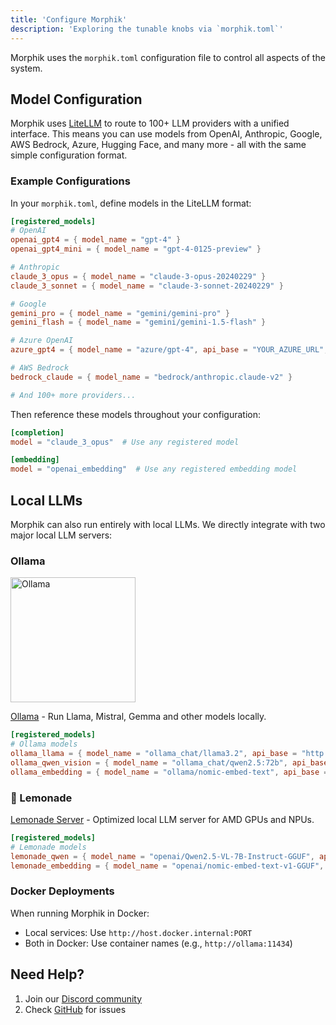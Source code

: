 ```yaml
---
title: 'Configure Morphik'
description: 'Exploring the tunable knobs via `morphik.toml`'
---
```


Morphik uses the `morphik.toml` configuration file to control all aspects of the system.

## Model Configuration

Morphik uses [LiteLLM](https://litellm.ai) to route to 100+ LLM providers with a unified interface. This means you can use models from OpenAI, Anthropic, Google, AWS Bedrock, Azure, Hugging Face, and many more - all with the same simple configuration format.

### Example Configurations

In your `morphik.toml`, define models in the LiteLLM format:

```toml
[registered_models]
# OpenAI
openai_gpt4 = { model_name = "gpt-4" }
openai_gpt4_mini = { model_name = "gpt-4-0125-preview" }

# Anthropic
claude_3_opus = { model_name = "claude-3-opus-20240229" }
claude_3_sonnet = { model_name = "claude-3-sonnet-20240229" }

# Google
gemini_pro = { model_name = "gemini/gemini-pro" }
gemini_flash = { model_name = "gemini/gemini-1.5-flash" }

# Azure OpenAI
azure_gpt4 = { model_name = "azure/gpt-4", api_base = "YOUR_AZURE_URL", api_key = "YOUR_KEY" }

# AWS Bedrock
bedrock_claude = { model_name = "bedrock/anthropic.claude-v2" }

# And 100+ more providers...
```

Then reference these models throughout your configuration:

```toml
[completion]
model = "claude_3_opus"  # Use any registered model

[embedding]
model = "openai_embedding"  # Use any registered embedding model
```

## Local LLMs

Morphik can also run entirely with local LLMs. We directly integrate with two major local LLM servers:

### Ollama
<img src="/assets/ollama.png" alt="Ollama" width="200" />

[Ollama](https://ollama.ai) - Run Llama, Mistral, Gemma and other models locally.

```toml
[registered_models]
# Ollama models
ollama_llama = { model_name = "ollama_chat/llama3.2", api_base = "http://localhost:11434" }
ollama_qwen_vision = { model_name = "ollama_chat/qwen2.5:72b", api_base = "http://localhost:11434", vision = true }
ollama_embedding = { model_name = "ollama/nomic-embed-text", api_base = "http://localhost:11434" }
```

### 🍋 Lemonade

[Lemonade Server](https://lemonade-server.ai/) - Optimized local LLM server for AMD GPUs and NPUs.

```toml
[registered_models]
# Lemonade models
lemonade_qwen = { model_name = "openai/Qwen2.5-VL-7B-Instruct-GGUF", api_base = "http://localhost:8020/api/v1", vision = true }
lemonade_embedding = { model_name = "openai/nomic-embed-text-v1-GGUF", api_base = "http://localhost:8020/api/v1" }
```

### Docker Deployments

When running Morphik in Docker:
- Local services: Use `http://host.docker.internal:PORT`
- Both in Docker: Use container names (e.g., `http://ollama:11434`)

## Need Help?

1. Join our [Discord community](https://discord.gg/BwMtv3Zaju)
2. Check [GitHub](https://github.com/morphik-org/morphik-core) for issues